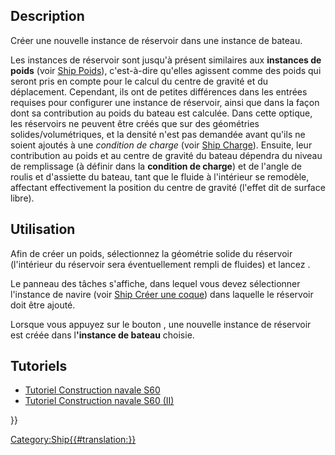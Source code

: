 <languages/>

{{Docnav/fr
|[[Ship_Weight/fr|Poids]]
|[[Ship_Capacity/fr|Capacité]]
|[[Ship_Workbench/fr|Ship]]
|IconL=Ship_Weight.svg
|IconR=Ship_Capacity.svg
|IconC=Workbench_Ship.svg
}}

{{GuiCommand/fr
|Name=Ship TankNew
|Name/fr=Ship Réservoir
|MenuLocation=Weights → Create a new tank
|Workbenches=[[Ship_Workbench/fr|Ship]]
|Shortcut=
|SeeAlso=
}}

== Description ==

<div class="mw-translate-fuzzy">
Créer une nouvelle instance de réservoir dans une instance de bateau.
</div>

Les instances de réservoir sont jusqu'à présent similaires aux '''instances de poids''' (voir [[Ship_Weight/fr|Ship Poids]]), c'est-à-dire qu'elles agissent comme des poids qui seront pris en compte pour le calcul du centre de gravité et du déplacement. Cependant, ils ont de petites différences dans les entrées requises pour configurer une instance de réservoir, ainsi que dans la façon dont sa contribution au poids du bateau est calculée. Dans cette optique, les réservoirs ne peuvent être créés que sur des géométries solides/volumétriques, et la densité n'est pas demandée avant qu'ils ne soient ajoutés à une ''condition de charge'' (voir [[Ship_LoadCondition/fr|Ship Charge]]). Ensuite, leur contribution au poids et au centre de gravité du bateau dépendra du niveau de remplissage (à définir dans la '''condition de charge''') et de l'angle de roulis et d'assiette du bateau, tant que le fluide à l'intérieur se remodèle, affectant effectivement la position du centre de gravité (l'effet dit de surface libre).

<span id="Usage"></span>
== Utilisation ==

Afin de créer un poids, sélectionnez la géométrie solide du réservoir (l'intérieur du réservoir sera éventuellement rempli de fluides) et lancez {{MenuCommand|Weights → [[Image:Ship_Tank.svg|16px]] Create a new tank}}.

Le panneau des tâches s'affiche, dans lequel vous devez sélectionner l'instance de navire (voir [[Ship_CreateShip/fr|Ship Créer une coque]]) dans laquelle le réservoir doit être ajouté.

Lorsque vous appuyez sur le bouton {{Button|Accept}}, une nouvelle instance de réservoir est créée dans l''''instance de bateau''' choisie.

<span id="Tutorials"></span>
==Tutoriels==

* [[FreeCAD-Ship_s60_tutorial/fr|Tutoriel Construction navale S60]]
* [[FreeCAD-Ship_s60_tutorial_(II)/fr|Tutoriel Construction navale S60 (II)]] 


{{Docnav/fr
|[[Ship_Weight/fr|Poids]]
|[[Ship_Capacity/fr|Capacité]]
|[[Ship_Workbench/fr|Ship]]
|IconL=Ship_Weight.svg
|IconR=Ship_Capacity.svg
|IconC=Workbench_Ship.svg
}}

{{Userdocnavi{{#translation:}}}}
[[Category:Ship{{#translation:}}]]